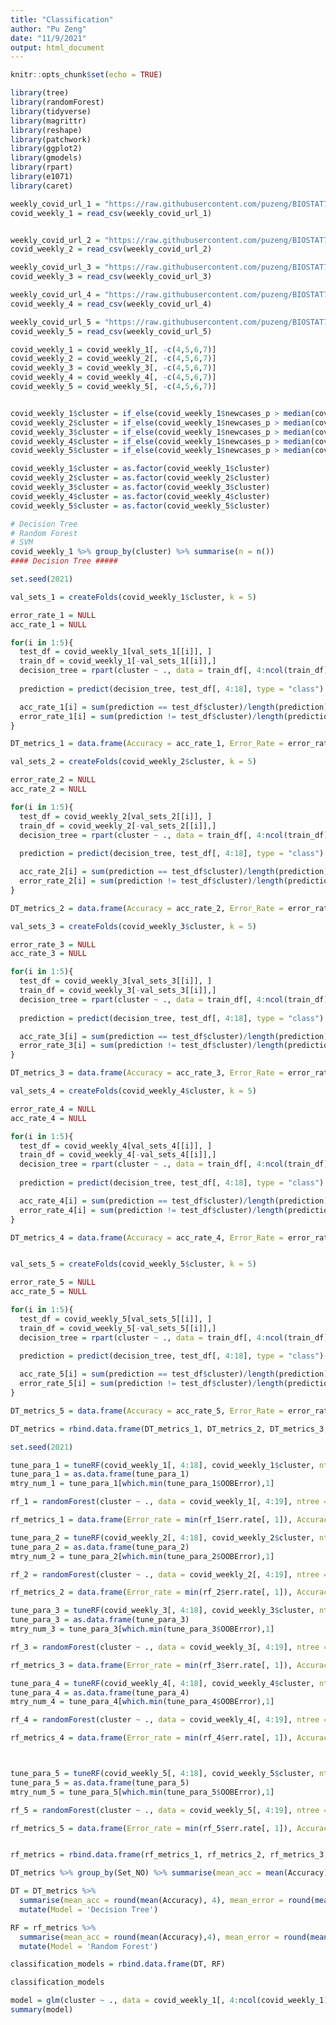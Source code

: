 ```yaml
---
title: "Classification"
author: "Pu Zeng"
date: "11/9/2021"
output: html_document
---
```


```r
knitr::opts_chunk$set(echo = TRUE)
```

```r
library(tree)
library(randomForest)
library(tidyverse)
library(magrittr)
library(reshape)
library(patchwork)
library(ggplot2)
library(gmodels)
library(rpart)
library(e1071)
library(caret)
```

```r
weekly_covid_url_1 = "https://raw.githubusercontent.com/puzeng/BIOSTAT707_Course_Project/main/COVID_Complete/covid_1.csv"
covid_weekly_1 = read_csv(weekly_covid_url_1)


weekly_covid_url_2 = "https://raw.githubusercontent.com/puzeng/BIOSTAT707_Course_Project/main/COVID_Complete/covid_2.csv"
covid_weekly_2 = read_csv(weekly_covid_url_2)

weekly_covid_url_3 = "https://raw.githubusercontent.com/puzeng/BIOSTAT707_Course_Project/main/COVID_Complete/covid_3.csv"
covid_weekly_3 = read_csv(weekly_covid_url_3)

weekly_covid_url_4 = "https://raw.githubusercontent.com/puzeng/BIOSTAT707_Course_Project/main/COVID_Complete/covid_4.csv"
covid_weekly_4 = read_csv(weekly_covid_url_4)

weekly_covid_url_5 = "https://raw.githubusercontent.com/puzeng/BIOSTAT707_Course_Project/main/COVID_Complete/covid_5.csv"
covid_weekly_5 = read_csv(weekly_covid_url_5)

```

```r

covid_weekly_1 = covid_weekly_1[, -c(4,5,6,7)]
covid_weekly_2 = covid_weekly_2[, -c(4,5,6,7)]
covid_weekly_3 = covid_weekly_3[, -c(4,5,6,7)]
covid_weekly_4 = covid_weekly_4[, -c(4,5,6,7)]
covid_weekly_5 = covid_weekly_5[, -c(4,5,6,7)]


covid_weekly_1$cluster = if_else(covid_weekly_1$newcases_p > median(covid_weekly_1$newcases_p, na.rm = TRUE), 1, 0)
covid_weekly_2$cluster = if_else(covid_weekly_1$newcases_p > median(covid_weekly_2$newcases_p, na.rm = TRUE), 1, 0)
covid_weekly_3$cluster = if_else(covid_weekly_1$newcases_p > median(covid_weekly_3$newcases_p, na.rm = TRUE), 1, 0)
covid_weekly_4$cluster = if_else(covid_weekly_1$newcases_p > median(covid_weekly_4$newcases_p, na.rm = TRUE), 1, 0)
covid_weekly_5$cluster = if_else(covid_weekly_1$newcases_p > median(covid_weekly_5$newcases_p, na.rm = TRUE), 1, 0)

covid_weekly_1$cluster = as.factor(covid_weekly_1$cluster)
covid_weekly_2$cluster = as.factor(covid_weekly_2$cluster)
covid_weekly_3$cluster = as.factor(covid_weekly_3$cluster)
covid_weekly_4$cluster = as.factor(covid_weekly_4$cluster)
covid_weekly_5$cluster = as.factor(covid_weekly_5$cluster)
```

```r
# Decision Tree
# Random Forest
# SVM
covid_weekly_1 %>% group_by(cluster) %>% summarise(n = n())
#### Decision Tree #####

set.seed(2021)

val_sets_1 = createFolds(covid_weekly_1$cluster, k = 5)

error_rate_1 = NULL
acc_rate_1 = NULL

for(i in 1:5){
  test_df = covid_weekly_1[val_sets_1[[i]], ]
  train_df = covid_weekly_1[-val_sets_1[[i]],]
  decision_tree = rpart(cluster ~ ., data = train_df[, 4:ncol(train_df)], control = rpart.control(cp = 0))
  
  prediction = predict(decision_tree, test_df[, 4:18], type = "class")

  acc_rate_1[i] = sum(prediction == test_df$cluster)/length(prediction)
  error_rate_1[i] = sum(prediction != test_df$cluster)/length(prediction)
}

DT_metrics_1 = data.frame(Accuracy = acc_rate_1, Error_Rate = error_rate_1, Fold_num  = 1:5, Set_NO = 1)

val_sets_2 = createFolds(covid_weekly_2$cluster, k = 5)

error_rate_2 = NULL
acc_rate_2 = NULL

for(i in 1:5){
  test_df = covid_weekly_2[val_sets_2[[i]], ]
  train_df = covid_weekly_2[-val_sets_2[[i]],]
  decision_tree = rpart(cluster ~ ., data = train_df[, 4:ncol(train_df)], control = rpart.control(cp = 0))
  
  prediction = predict(decision_tree, test_df[, 4:18], type = "class")

  acc_rate_2[i] = sum(prediction == test_df$cluster)/length(prediction)
  error_rate_2[i] = sum(prediction != test_df$cluster)/length(prediction)
}

DT_metrics_2 = data.frame(Accuracy = acc_rate_2, Error_Rate = error_rate_2, Fold_num  = 1:5, Set_NO = 2)

val_sets_3 = createFolds(covid_weekly_3$cluster, k = 5)

error_rate_3 = NULL
acc_rate_3 = NULL

for(i in 1:5){
  test_df = covid_weekly_3[val_sets_3[[i]], ]
  train_df = covid_weekly_3[-val_sets_3[[i]],]
  decision_tree = rpart(cluster ~ ., data = train_df[, 4:ncol(train_df)], control = rpart.control(cp = 0))
  
  prediction = predict(decision_tree, test_df[, 4:18], type = "class")

  acc_rate_3[i] = sum(prediction == test_df$cluster)/length(prediction)
  error_rate_3[i] = sum(prediction != test_df$cluster)/length(prediction)
}

DT_metrics_3 = data.frame(Accuracy = acc_rate_3, Error_Rate = error_rate_3, Fold_num  = 1:5, Set_NO = 3)

val_sets_4 = createFolds(covid_weekly_4$cluster, k = 5)

error_rate_4 = NULL
acc_rate_4 = NULL

for(i in 1:5){
  test_df = covid_weekly_4[val_sets_4[[i]], ]
  train_df = covid_weekly_4[-val_sets_4[[i]],]
  decision_tree = rpart(cluster ~ ., data = train_df[, 4:ncol(train_df)], control = rpart.control(cp = 0))
  
  prediction = predict(decision_tree, test_df[, 4:18], type = "class")

  acc_rate_4[i] = sum(prediction == test_df$cluster)/length(prediction)
  error_rate_4[i] = sum(prediction != test_df$cluster)/length(prediction)
}

DT_metrics_4 = data.frame(Accuracy = acc_rate_4, Error_Rate = error_rate_4, Fold_num  = 1:5, Set_NO = 4)


val_sets_5 = createFolds(covid_weekly_5$cluster, k = 5)

error_rate_5 = NULL
acc_rate_5 = NULL

for(i in 1:5){
  test_df = covid_weekly_5[val_sets_5[[i]], ]
  train_df = covid_weekly_5[-val_sets_5[[i]],]
  decision_tree = rpart(cluster ~ ., data = train_df[, 4:ncol(train_df)], control = rpart.control(cp = 0))
  
  prediction = predict(decision_tree, test_df[, 4:18], type = "class")

  acc_rate_5[i] = sum(prediction == test_df$cluster)/length(prediction)
  error_rate_5[i] = sum(prediction != test_df$cluster)/length(prediction)
}

DT_metrics_5 = data.frame(Accuracy = acc_rate_5, Error_Rate = error_rate_5, Fold_num  = 1:5, Set_NO = 5)

DT_metrics = rbind.data.frame(DT_metrics_1, DT_metrics_2, DT_metrics_3, DT_metrics_4, DT_metrics_5)
```


```r
set.seed(2021)

tune_para_1 = tuneRF(covid_weekly_1[, 4:18], covid_weekly_1$cluster, ntreeTry = 100, improve = 0.05)
tune_para_1 = as.data.frame(tune_para_1)
mtry_num_1 = tune_para_1[which.min(tune_para_1$OOBError),1]

rf_1 = randomForest(cluster ~ ., data = covid_weekly_1[, 4:19], ntree = 100, mtry = mtry_num_1, importance = TRUE)

rf_metrics_1 = data.frame(Error_rate = min(rf_1$err.rate[, 1]), Accuracy = 1-min(rf_1$err.rate[, 1]), Set_NO = 1)

tune_para_2 = tuneRF(covid_weekly_2[, 4:18], covid_weekly_2$cluster, ntreeTry = 100, improve = 0.05)
tune_para_2 = as.data.frame(tune_para_2)
mtry_num_2 = tune_para_2[which.min(tune_para_2$OOBError),1]

rf_2 = randomForest(cluster ~ ., data = covid_weekly_2[, 4:19], ntree = 100, mtry = mtry_num_2, importance = TRUE)

rf_metrics_2 = data.frame(Error_rate = min(rf_2$err.rate[, 1]), Accuracy = 1-min(rf_2$err.rate[, 1]), Set_NO = 2)

tune_para_3 = tuneRF(covid_weekly_3[, 4:18], covid_weekly_3$cluster, ntreeTry = 100, improve = 0.05)
tune_para_3 = as.data.frame(tune_para_3)
mtry_num_3 = tune_para_3[which.min(tune_para_3$OOBError),1]

rf_3 = randomForest(cluster ~ ., data = covid_weekly_3[, 4:19], ntree = 100, mtry = mtry_num_3, importance = TRUE)

rf_metrics_3 = data.frame(Error_rate = min(rf_3$err.rate[, 1]), Accuracy = 1-min(rf_3$err.rate[, 1]), Set_NO = 3)

tune_para_4 = tuneRF(covid_weekly_4[, 4:18], covid_weekly_4$cluster, ntreeTry = 100, improve = 0.05)
tune_para_4 = as.data.frame(tune_para_4)
mtry_num_4 = tune_para_4[which.min(tune_para_4$OOBError),1]

rf_4 = randomForest(cluster ~ ., data = covid_weekly_4[, 4:19], ntree = 100, mtry = mtry_num_4, importance = TRUE)

rf_metrics_4 = data.frame(Error_rate = min(rf_4$err.rate[, 1]), Accuracy = 1-min(rf_4$err.rate[, 1]), Set_NO = 4)



tune_para_5 = tuneRF(covid_weekly_5[, 4:18], covid_weekly_5$cluster, ntreeTry = 100, improve = 0.05)
tune_para_5 = as.data.frame(tune_para_5)
mtry_num_5 = tune_para_5[which.min(tune_para_5$OOBError),1]

rf_5 = randomForest(cluster ~ ., data = covid_weekly_5[, 4:19], ntree = 100, mtry = mtry_num_5, importance = TRUE)

rf_metrics_5 = data.frame(Error_rate = min(rf_5$err.rate[, 1]), Accuracy = 1-min(rf_5$err.rate[, 1]), Set_NO = 5)


rf_metrics = rbind.data.frame(rf_metrics_1, rf_metrics_2, rf_metrics_3, rf_metrics_4, rf_metrics_5)

```
 
```r
DT_metrics %>% group_by(Set_NO) %>% summarise(mean_acc = mean(Accuracy), mean_error = mean(Error_Rate))

DT = DT_metrics %>% 
  summarise(mean_acc = round(mean(Accuracy), 4), mean_error = round(mean(Error_Rate), 4)) %>% 
  mutate(Model = 'Decision Tree')

RF = rf_metrics %>% 
  summarise(mean_acc = round(mean(Accuracy),4), mean_error = round(mean(Error_rate), 4)) %>% 
  mutate(Model = 'Random Forest')

classification_models = rbind.data.frame(DT, RF)

classification_models
```

```r
model = glm(cluster ~ ., data = covid_weekly_1[, 4:ncol(covid_weekly_1)], family = 'binomial')
summary(model)
```

